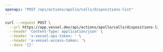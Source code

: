 ```yaml
---
openapi: "POST /api/actions/apollo/calls/dispositions-list"
---
```


<RequestExample>

```bash Request
curl --request POST \
  --url https://app.vessel.dev/api/actions/apollo/calls/dispositions-list \
  --header 'Content-Type: application/json' \
  --header 'x-vessel-api-token: ' \
  --header 'x-vessel-access-token: '\
  --data '{}'
```

</RequestExample>
